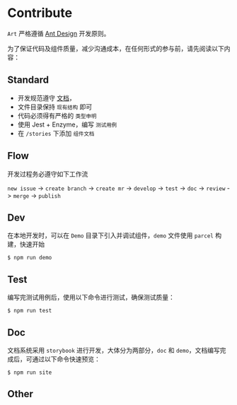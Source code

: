 
<Meta title="文档|参与贡献" />


# Contribute

`Art` 严格遵循 [Ant Design](https://ant.design/docs/spec/proximity-cn) 开发原则。

为了保证代码及组件质量，减少沟通成本，在任何形式的参与前，请先阅读以下内容：

## Standard

- 开发规范遵守 [文档]()，
- 文件目录保持 `现有结构` 即可
- 代码必须得有严格的 `类型申明`
- 使用 Jest + Enzyme，编写 `测试用例`
- 在 `/stories` 下添加 `组件文档`

## Flow

开发过程务必遵守如下工作流

`new issue` -> `create branch` -> `create mr` -> `develop` -> `test` -> `doc` -> `review` -> `merge` -> `publish`

## Dev

在本地开发时，可以在 `Demo` 目录下引入并调试组件，`demo` 文件使用 `parcel` 构建，快速开始

```
$ npm run demo
```

## Test

编写完测试用例后，使用以下命令进行测试，确保测试质量：

```
$ npm run test
```

## Doc

文档系统采用 `storybook` 进行开发，大体分为两部分，`doc` 和 `demo`，文档编写完成后，可通过以下命令快速预览：

```
$ npm run site
```

## Other

